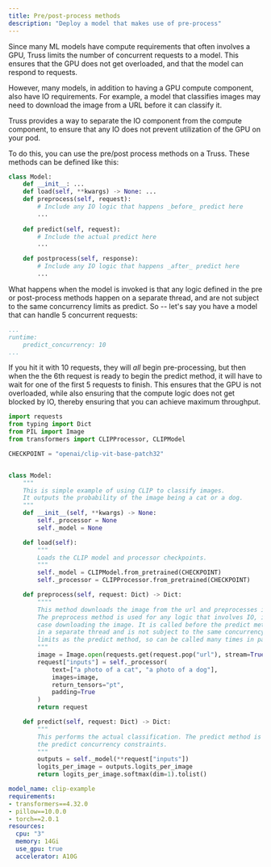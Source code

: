 ```yaml
---
title: Pre/post-process methods
description: "Deploy a model that makes use of pre-process"
---
```


Since many ML models have compute requirements that often involves a GPU,
Truss limits the number of concurrent requests to a model. This ensures that
the GPU does not get overloaded, and that the model can respond to requests.

However, many models, in addition to having a GPU compute component, also have
IO requirements. For example, a model that classifies images may need to download
the image from a URL before it can classify it.

Truss provides a way to separate the IO component from the compute component, to
ensure that any IO does not prevent utilization of the GPU on your pod.

To do this, you can use the pre/post process methods on a Truss. These methods
can be defined like this:

```python
class Model:
    def __init__: ...
    def load(self, **kwargs) -> None: ...
    def preprocess(self, request):
        # Include any IO logic that happens _before_ predict here
        ...
    
    def predict(self, request):
        # Include the actual predict here
        ...

    def postprocess(self, response):
        # Include any IO logic that happens _after_ predict here
        ...
```

What happens when the model is invoked is that any logic defined in the pre or post-process
methods happen on a separate thread, and are not subject to the same concurrency limits as
predict. So -- let's say you have a model that can handle 5 concurrent requests:

```config.yaml
...
runtime:
    predict_concurrency: 10
...
```

If you hit it with 10 requests, they will _all_ begin pre-processing, but then when the
the 6th request is ready to begin the predict method, it will have to wait for one of the
first 5 requests to finish. This ensures that the GPU is not overloaded, while also ensuring
that the compute logic does not get blocked by IO, thereby ensuring that you can achieve
maximum throughput.

<RequestExample>

```python model/model.py
import requests
from typing import Dict
from PIL import Image
from transformers import CLIPProcessor, CLIPModel

CHECKPOINT = "openai/clip-vit-base-patch32"


class Model:
    """
    This is simple example of using CLIP to classify images.
    It outputs the probability of the image being a cat or a dog.
    """
    def __init__(self, **kwargs) -> None:
        self._processor = None
        self._model = None

    def load(self):
        """
        Loads the CLIP model and processor checkpoints.
        """
        self._model = CLIPModel.from_pretrained(CHECKPOINT)
        self._processor = CLIPProcessor.from_pretrained(CHECKPOINT)

    def preprocess(self, request: Dict) -> Dict:
        """"
        This method downloads the image from the url and preprocesses it.
        The preprocess method is used for any logic that involves IO, in this
        case downloading the image. It is called before the predict method
        in a separate thread and is not subject to the same concurrency
        limits as the predict method, so can be called many times in parallel.
        """
        image = Image.open(requests.get(request.pop("url"), stream=True).raw)
        request["inputs"] = self._processor(
            text=["a photo of a cat", "a photo of a dog"],
            images=image,
            return_tensors="pt",
            padding=True
        )
        return request

    def predict(self, request: Dict) -> Dict:
        """
        This performs the actual classification. The predict method is subject to
        the predict concurrency constraints.
        """
        outputs = self._model(**request["inputs"])
        logits_per_image = outputs.logits_per_image
        return logits_per_image.softmax(dim=1).tolist()

```

```yaml config.yaml
model_name: clip-example
requirements:
- transformers==4.32.0
- pillow==10.0.0
- torch==2.0.1
resources:
  cpu: "3"
  memory: 14Gi
  use_gpu: true
  accelerator: A10G
```

</RequestExample>

